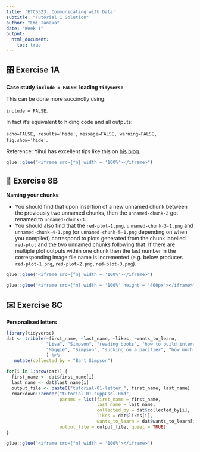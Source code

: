 ```yaml
---
title: 'ETC5523: Communicating with Data'
subtitle: "Tutorial 1 Solution"
author: "Emi Tanaka"
date: "Week 1"
output: 
  html_document:
    toc: true
---
```



## 🎛 Exercise 1A

**Case study `include = FALSE`: loading `tidyverse`** 


This can be done more succinctly using:

`include = FALSE`.

In fact it's equivalent to hiding code and all outputs:

`echo=FALSE, results='hide',` 
`message=FALSE, warning=FALSE,` 
`fig.show='hide'`.


Reference: Yihui has excellent tips like this on [his blog](https://yihui.name/en/2017/11/knitr-include-false/).

```r
glue::glue("<iframe src={fn} width = '100%'></iframe>")
```


## 📛 Exercise 8B

**Naming your chunks**

* You should find that upon insertion of a new unnamed chunk between the previously two unnamed chunks, then the `unnamed-chunk-2` got renamed to `unnamed-chunk-3`.
* You should also find that the `red-plot-1.png`, `unnamed-chunk-3-1.png` and `unnamed-chunk-4-1.png` (or `unnamed-chunk-5-1.png` depending on when you compiled) correspond to plots generated from the chunk labelled `red-plot` and the two unnamed chunks following that. If there are multiple plot outputs within one chunk then the last number in the corresponding image file name is incremented (e.g. below produces `red-plot-1.png`, `red-plot-2.png`, `red-plot-3.png`).

```r
glue::glue("<iframe src={fn} width = '100%'></iframe>")
```

```r
glue::glue("<iframe src={fn} width = '100%' height = '400px'></iframe>")
```

## ✉️ Exercise 8C

**Personalised letters**


```r
library(tidyverse)
dat <- tribble(~first_name, ~last_name, ~likes, ~wants_to_learn,
               "Lisa", "Simpson", "reading books", "how to build interactive apps that help collect data on her family",
               "Maggie", "Simpson", "sucking on a pacifier", "how much milk is optimal for growth"
               ) %>% 
   mutate(collected_by = "Bart Simpson")

for(i in 1:nrow(dat)) {
  first_name <- dat$first_name[i]
  last_name <- dat$last_name[i]
  output_file <- paste0("tutorial-01-letter_", first_name, last_name)
  rmarkdown::render("tutorial-01-suppCsol.Rmd", 
                    params = list(first_name = first_name,
                                  last_name = last_name,
                                  collected_by = dat$collected_by[i],
                                  likes = dat$likes[i],
                                  wants_to_learn = dat$wants_to_learn[i]),
                    output_file = output_file, quiet = TRUE)
}
```


```r
glue::glue("<iframe src={fn} width = '100%'></iframe>")
```
